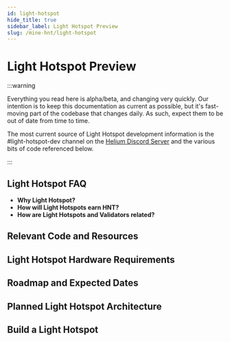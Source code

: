 ```yaml
---
id: light-hotspot
hide_title: true
sidebar_label: Light Hotspot Preview
slug: /mine-hnt/light-hotspot
---
```




# Light Hotspot Preview



:::warning

Everything you read here is alpha/beta, and changing very quickly. Our intention is to keep this documentation as current as possible, but it's fast-moving part of the codebase that changes daily. As such, expect them to be out of date from time to time. 

The most current source of Light Hotspot development information is the #light-hotspot-dev channel on the [Helium Discord Server](https://discord.gg/helium) and the various bits of code referenced below.

:::






## Light Hotspot FAQ

* **Why Light Hotspot?**
* **How will Light Hotspots earn HNT?**
* **How are Light Hotspots and Validators related?**


## Relevant Code and Resources

## Light Hotspot Hardware Requirements

## Roadmap and Expected Dates

## Planned Light Hotspot Architecture

## Build a Light Hotspot
